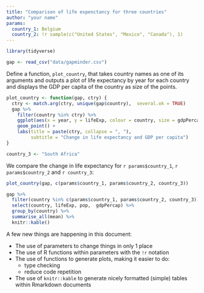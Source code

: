```yaml
---
title: "Comparison of life expenctancy for three countries"
author: "your name"
params:
  country_1: Belgium
  country_2: !r sample(c("United States", "Mexico", "Canada"), 1)
---
```


```r
library(tidyverse)
```

```r
gap <- read_csv("data/gapminder.csv")
```

Define a function, `plot_country`, that takes country names as one of its arguments and outputs a plot of life expectancy by year for each country and displays the GDP per capita of the country as size of the points.

```r
plot_country <- function(gap, ctry) {
  ctry <- match.arg(ctry, unique(gap$country),  several.ok = TRUE)
  gap %>%
    filter(country %in% ctry) %>%
    ggplot(aes(x = year, y = lifeExp, colour = country, size = gdpPercap)) +
    geom_point() +
    labs(title = paste(ctry, collapse = ", "),
         subtitle = "Change in life expectancy and GDP per capita")
}

country_3 <- "South Africa"
```

We compare the change in life expectancy for `r params$country_1`, `r params$country_2` and `r country_3`:

```r
plot_country(gap, c(params$country_1, params$country_2, country_3))
```

```r
gap %>%
  filter(country %in% c(params$country_1, params$country_2, country_3)) %>%
  select(country, lifeExp, pop,  gdpPercap) %>%
  group_by(country) %>%
  summarise_all(mean) %>%
  knitr::kable()
```

A few new things are happening in this document:

- The use of parameters to change things in only 1 place
- The use of R functions within parameters with the `!r` notation
- The use of functions to generate plots, making it easier to do:
    - type checking
    - reduce code repetition
- The use of `knitr::kable` to generate nicely formatted (simple) tables within Rmarkdown documents